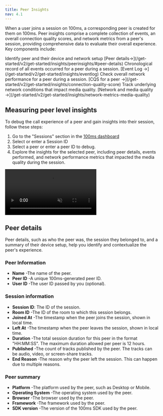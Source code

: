 ```yaml
---
title: Peer Insights
nav: 4.1
---
```


When a user joins a session on 100ms, a corresponding peer is created for them on 100ms. Peer insights comprise a complete collection of events, an overall connection quality scores, and network metrics from a peer's session, providing comprehensive data to evaluate their overall experience. Key components include:

<FlexContainer>
<Callout title="Peer Details">
Identify peer and their device and network setup
[Peer details→](/get-started/v2/get-started/insights/peerinsights/#peer-details)
</Callout>


<Callout title="Check event log of a peer" icon="link">
Chronological record of all events occurred for a peer during a session.
[Event Log →](/get-started/v2/get-started/insights/eventlog)
</Callout>
</FlexContainer>

<FlexContainer>
<Callout title="Connection Quality Score" icon="link">
Check overall network performance for a peer during a session.
[CQS for a peer →](/get-started/v2/get-started/insights/connection-quality-score)
</Callout>

<Callout title="Network Performance">
Track underlying network conditions that impact media quality.
[Network and media quality →](/get-started/v2/get-started/insights/network-metrics-media-quality)
</Callout>
</FlexContainer>

## Measuring peer level insights

To debug the call experience of a peer and gain insights into their session, follow these steps:

1. Go to the "Sessions" section in the [100ms dashboard](https://dashboard.100ms.live/dashboard)
2. Select or enter a Session ID
3. Select a peer or enter a peer ID to debug.
4. Explore the insights for the selected peer, including peer details, events performed, and network performance metrics that impacted the media quality during the session.




<video loop="true" autoplay="true" id="vid" muted>
<source src="/docs/guides/peer-insights.mp4" type="video/mp4" />
</video>




## Peer details

Peer details, such as who the peer was, the session they belonged to, and a summary of their device setup, help you identify and contextualize the peer's experience.

### Peer Information

- **Name** -The name of the peer.
- **Peer ID** -A unique 100ms-generated peer ID.
- **User ID** -The user ID passed by you (optional).

### Session information

- **Session ID**: The ID of the session.
- **Room ID** -The ID of the room to which this session belongs.
- **Joined At** -The timestamp when the peer joins the session, shown in local time.
- **Left At** -The timestamp when the peer leaves the session, shown in local time.
- **Duration** -The total session duration for this peer in the format "HH:MM:SS". The maximum duration allowed per peer is 12 hours.
- **Published** -The count of tracks published by the peer. The tracks can be audio, video, or screen-share tracks.
- **End Reason** -The reason why the peer left the session. This can happen due to multiple reasons.

### **Peer summary**

- **Platform** -The platform used by the peer, such as Desktop or Mobile.
- **Operating System** -The operating system used by the peer.
- **Browser** -The browser used by the peer.
- **Framework** -The framework used by the peer.
- **SDK version** -The version of the 100ms SDK used by the peer.